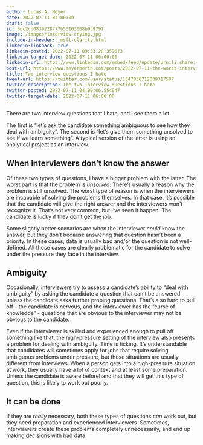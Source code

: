 ```yaml
---
author: Lucas A. Meyer
date: 2022-07-11 04:00:00
draft: false
id: 5dc2cd0839228777b53103068b9c9797
image: /images/interview-crying.jpg
include-in-header: _msft-clarity.html
linkedin-linkback: true
linkedin-posted: 2022-07-11 09:53:28.359673
linkedin-target-date: 2022-07-11 06:00:00
linkedin-url: https://www.linkedin.com/embed/feed/update/urn:li:share:{response.get('id')}
post-url: https://www.meyerperin.com/posts/2022-07-11-the-worst-interview-questions.html
title: Two interview questions I hate
tweet-url: https://twitter.com/user/status/1547036712039317507
twitter-description: The two interview questions I hate
twitter-posted: 2022-07-11 04:00:06.554047
twitter-target-date: 2022-07-11 06:00:00
---
```


There are two interview questions that I hate, and I see them a lot.

The first is "let's ask the candidate something ambiguous to see how they deal with ambiguity". The second is "let's give them something unsolved to see if we learn something". A typical version of the latter is using an analytical project as an interview.

## When interviewers don't know the answer

Of these two types of questions, I have a bigger problem with the latter. The worst part is that the problem is _unsolved_. There's usually a reason why the problem is still unsolved. The worst type of reason is when the interviewers are incapable of solving the problems themselves. In that case, it's possible that the candidate will give the right answer and the interviewers won't recognize it. That's not very common, but I've seen it happen. The candidate is lucky if they don't get the job.

Some slightly better scenarios are when the interviewer _could_ know the answer, but they don't because answering that question hasn't been a priority. In these cases, data is usually bad and/or the question is not well-defined. All those cases are clearly problematic for the candidate to solve under the pressure they face in the interview.

## Ambiguity

Occasionally, interviewers try to assess a candidate's ability to "deal with ambiguity" by asking the candidate a question that can't be answered unless the candidate asks further probing questions. That's also hard to pull off - the candidate is nervous, and the interviewer has the "curse of knowledge" - questions that are obvious to the interviewer may not be obvious to the candidate.

Even if the interviewer is skilled and experienced enough to pull off something like that, the high-pressure setting of the interview also presents a problem for dealing with ambiguity. Time is ticking. It's understandable that candidates will sometimes apply for jobs that require solving ambiguous problems under pressure, but those situations are usually different from interviews. When a person gets into a high-pressure situation at work, they usually have a lot of context and at least some preparation. Unless the candidate is aware beforehand that they will get this type of question, this is likely to work out poorly.

## It can be done

If they are *really* necessary, both these types of questions _can_ work out, but they need preparation and experienced interviewers. Sometimes, interviewers create these problems completely unnecessarily, and end up making decisions with bad data. 



